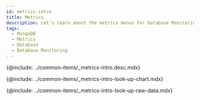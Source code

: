 ```yaml
---
id: metrics-intro
title: Metrics
description: Let's learn about the metrics menus for Database Monitoring analysis.
tags:
  - MongoDB
  - Metrics
  - Database
  - Database Monitoring
---
```



<!-- Overview-->

{@include: ../common-items/_metrics-intro.desc.mdx}

<IntroExam category='db_mongodb_counter'/>

<ProdImg img='metrics-example-00.png' desc=''/>

<!-- View Metrics Chart-->

{@include: ../common-items/_metrics-intro-look-up-chart.mdx}  

<LookupchartDesc metric='active$connections' category='db_oracle_counter' />

<!-- View Metrics Raw Data-->

{@include: ../common-items/_metrics-intro-look-up-raw-data.mdx}
